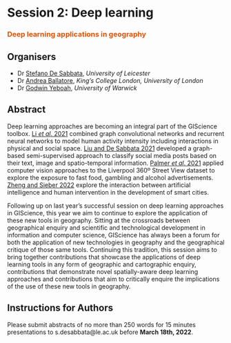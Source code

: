 # Session 2: Deep learning {-}
### <span style="color:#E45201;">Deep learning applications in geography</span> {-}

## Organisers {-}
- Dr [Stefano De Sabbata](https://sdesabbata.github.io/), *University of Leicester*
- Dr [Andrea Ballatore](https://aballatore.space/), *King’s College London, University of London*
- Dr [Godwin Yeboah](https://warwick.ac.uk/fac/arts/schoolforcross-facultystudies/igsd/about/people/gyeboah/), *University of Warwick*

## Abstract {-}
Deep learning approaches are becoming an integral part of the GIScience toolbox. [Li *et al*. 2021](https://doi.org/10.1080/13658816.2021.1912347) combined graph convolutional networks and recurrent neural networks to model human activity intensity including interactions in physical and social space. [Liu and De Sabbata 2021](https://doi.org/10.1016/j.compenvurbsys.2020.101583) developed a graph-based semi-supervised approach to classify social media posts based on their text, image and spatio-temporal information. [Palmer *et al*. 2021](https://doi.org/10.1038/s41598-021-84572-4) applied computer vision approaches to the Liverpool 360º Street View dataset to explore the exposure to fast food, gambling and alcohol advertisements. [Zheng and Sieber 2022](https://doi.org/10.1111/tgis.12869) explore the interaction between artificial intelligence and human intervention in the development of smart cities. 

Following up on last year’s successful session on deep learning approaches in GIScience, this year we aim to continue to explore the application of these new tools in geography. Sitting at the crossroads between geographical enquiry and scientific and technological development in information and computer science, GIScience has always been a forum for both the application of new technologies in geography and the geographical critique of those same tools. Continuing this tradition, this session aims to bring together contributions that showcase the applications of deep learning tools in any form of geographic and cartographic enquiry, contributions that demonstrate novel spatially-aware deep learning approaches and contributions that aim to critically enquire the implications of the use of these new tools in geography. 

## Instructions for Authors {-}
Please submit abstracts of no more than 250 words for 15 minutes presentations to s.desabbata@le.ac.uk before **March 18th, 2022**.
